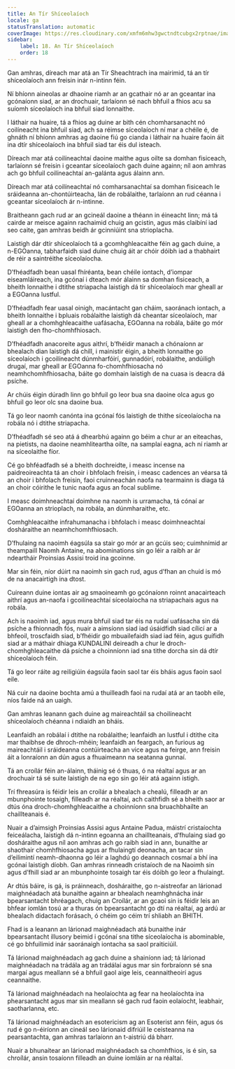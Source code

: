 ```yaml
---
title: An Tír Shíceolaíoch
locale: ga
statusTranslation: automatic
coverImage: https://res.cloudinary.com/xmfm6mhw3gwctndtcubgx2rptnae/image/upload/v1741354419/small_cover_la_gran_rebelion_28716e29d2.webp
sidebar:
    label: 18. An Tír Shíceolaíoch
    order: 18
---
```

Gan amhras, díreach mar atá an Tír Sheachtrach ina mairimid, tá an tír shíceolaíoch ann freisin inár n-intinn féin.

Ní bhíonn aineolas ar dhaoine riamh ar an gcathair nó ar an gceantar ina gcónaíonn siad, ar an drochuair, tarlaíonn sé nach bhfuil a fhios acu sa suíomh síceolaíoch ina bhfuil siad lonnaithe.

I láthair na huaire, tá a fhios ag duine ar bith cén chomharsanacht nó coilíneacht ina bhfuil siad, ach sa réimse síceolaíoch ní mar a chéile é, de ghnáth ní bhíonn amhras ag daoine fiú go cianda i láthair na huaire faoin áit ina dtír shíceolaíoch ina bhfuil siad tar éis dul isteach.

Díreach mar atá coilíneachtaí daoine maithe agus oilte sa domhan fisiceach, tarlaíonn sé freisin i gceantar síceolaíoch gach duine againn; níl aon amhras ach go bhfuil coilíneachtaí an-galánta agus álainn ann.

Díreach mar atá coilíneachtaí nó comharsanachtaí sa domhan fisiceach le sráideanna an-chontúirteacha, lán de robálaithe, tarlaíonn an rud céanna i gceantar síceolaíoch ár n-intinne.

Braitheann gach rud ar an gcineál daoine a théann in éineacht linn; má tá cairde ar meisce againn rachaimid chuig an gcistin, agus más claibíní iad seo caite, gan amhras beidh ár gcinniúint sna strioplacha.

Laistigh dár dtír shíceolaíoch tá a gcomhghleacaithe féin ag gach duine, a n-EGOanna, tabharfaidh siad duine chuig áit ar chóir dóibh iad a thabhairt de réir a saintréithe síceolaíocha.

D’fhéadfadh bean uasal fhíréanta, bean chéile iontach, d’iompar eiseamláireach, ina gcónaí i dteach mór álainn sa domhan fisiceach, a bheith lonnaithe i dtithe striapacha laistigh dá tír shíceolaíoch mar gheall ar a EGOanna lustful.

D’fhéadfadh fear uasal oinigh, macántacht gan cháim, saoránach iontach, a bheith lonnaithe i bpluais robálaithe laistigh dá cheantar síceolaíoch, mar gheall ar a chomhghleacaithe uafásacha, EGOanna na robála, báite go mór laistigh den fho-chomhfhiosach.

D’fhéadfadh anacoreite agus aithrí, b’fhéidir manach a chónaíonn ar bhealach dian laistigh dá chill, i mainistir éigin, a bheith lonnaithe go síceolaíoch i gcoilíneacht dúnmharfóirí, gunnadóirí, robálaithe, andúiligh drugaí, mar gheall ar EGOanna fo-chomhfhiosacha nó neamhchomhfhiosacha, báite go domhain laistigh de na cuasa is deacra dá psíche.

Ar chúis éigin dúradh linn go bhfuil go leor bua sna daoine olca agus go bhfuil go leor olc sna daoine bua.

Tá go leor naomh canónta ina gcónaí fós laistigh de thithe síceolaíocha na robála nó i dtithe striapacha.

D’fhéadfadh sé seo atá á dhearbhú againn go béim a chur ar an eiteachas, na pietists, na daoine neamhliteartha oilte, na samplaí eagna, ach ní riamh ar na síceolaithe fíor.

Cé go bhféadfadh sé a bheith dochreidte, i measc incense na paidreoireachta tá an choir i bhfolach freisin, i measc cadences an véarsa tá an choir i bhfolach freisin, faoi cruinneachán naofa na tearmainn is diaga tá an choir cóirithe le tunic naofa agus an focal sublime.

I measc doimhneachtaí doimhne na naomh is urramacha, tá cónaí ar EGOanna an strioplach, na robála, an dúnmharaithe, etc.

Comhghleacaithe infrahumanacha i bhfolach i measc doimhneachtaí dosháraithe an neamhchomhfhiosach.

D’fhulaing na naoimh éagsúla sa stair go mór ar an gcúis seo; cuimhnímid ar theampaill Naomh Antaine, na abominations sin go léir a raibh ar ár ndeartháir Proinsias Assisi troid ina gcoinne.

Mar sin féin, níor dúirt na naoimh sin gach rud, agus d’fhan an chuid is mó de na anacairtigh ina dtost.

Cuireann duine iontas air ag smaoineamh go gcónaíonn roinnt anacairteach aithrí agus an-naofa i gcoilíneachtaí síceolaíocha na striapachais agus na robála.

Ach is naoimh iad, agus mura bhfuil siad tar éis na rudaí uafásacha sin dá psíche a fhionnadh fós, nuair a aimsíonn siad iad úsáidfidh siad cílicí ar a bhfeoil, troscfaidh siad, b’fhéidir go mbuailefaidh siad iad féin, agus guífidh siad ar a máthair dhiaga KUNDALINI deireadh a chur le droch-chomhghleacaithe dá psíche a choinníonn iad sna tithe dorcha sin dá dtír shíceolaíoch féin.

Tá go leor ráite ag reiligiúin éagsúla faoin saol tar éis bháis agus faoin saol eile.

Ná cuir na daoine bochta amú a thuilleadh faoi na rudaí atá ar an taobh eile, níos faide ná an uaigh.

Gan amhras leanann gach duine ag maireachtáil sa choilíneacht shíceolaíoch chéanna i ndiaidh an bháis.

Leanfaidh an robálaí i dtithe na robálaithe; leanfaidh an lustful i dtithe cita mar thaibhse de dhroch-mhéin; leanfaidh an feargach, an furious ag maireachtáil i sráideanna contúirteacha an vice agus na feirge, ann freisin áit a lonraíonn an dún agus a fhuaimeann na seatanna gunnaí.

Tá an croílár féin an-álainn, tháinig sé ó thuas, ó na réaltaí agus ar an drochuair tá sé suite laistigh de na ego sin go léir atá againn istigh.

Trí fhreasúra is féidir leis an croílár a bhealach a chealú, filleadh ar an mbunphointe tosaigh, filleadh ar na réaltaí, ach caithfidh sé a bheith saor ar dtús óna droch-chomhghleacaithe a choinníonn sna bruachbhailte an chaillteanais é.

Nuair a d’aimsigh Proinsias Assisi agus Antaine Padua, máistrí cristaíochta feiceálacha, laistigh dá n-intinn egoanna an chaillteanais, d’fhulaing siad go dosháraithe agus níl aon amhras ach go raibh siad in ann, bunaithe ar shaothair chomhfhiosacha agus ar fhulaingtí deonacha, an tacar sin d’eilimintí neamh-dhaonna go léir a laghdú go deannach cosmaí a bhí ina gcónaí laistigh díobh. Gan amhras rinneadh cristaíoch de na Naoimh sin agus d’fhill siad ar an mbunphointe tosaigh tar éis dóibh go leor a fhulaingt.

Ar dtús báire, is gá, is práinneach, dosháraithe, go n-aistreofar an lárionad maighnéadach atá bunaithe againn ar bhealach neamhghnácha inár bpearsantacht bhréagach, chuig an Croílár, ar an gcaoi sin is féidir leis an bhfear iomlán tosú ar a thuras ón bpearsantacht go dtí na réaltaí, ag ardú ar bhealach didactach forásach, ó chéim go céim trí shliabh an BHITH.

Fhad is a leanann an lárionad maighnéadach atá bunaithe inár bpearsantacht illusory beimid i gcónaí sna tithe síceolaíocha is abominable, cé go bhfuilimid inár saoránaigh iontacha sa saol praiticiúil.

Tá lárionad maighnéadach ag gach duine a shainíonn iad; tá lárionad maighnéadach na trádála ag an trádálaí agus mar sin forbraíonn sé sna margaí agus meallann sé a bhfuil gaol aige leis, ceannaitheoirí agus ceannaithe.

Tá lárionad maighnéadach na heolaíochta ag fear na heolaíochta ina phearsantacht agus mar sin meallann sé gach rud faoin eolaíocht, leabhair, saotharlanna, etc.

Tá lárionad maighnéadach an esotericism ag an Esoterist ann féin, agus ós rud é go n-éiríonn an cineál seo lárionaid difriúil le ceisteanna na pearsantachta, gan amhras tarlaíonn an t-aistriú dá bharr.

Nuair a bhunaítear an lárionad maighnéadach sa chomhfhios, is é sin, sa chroílár, ansin tosaíonn filleadh an duine iomláin ar na réaltaí.


